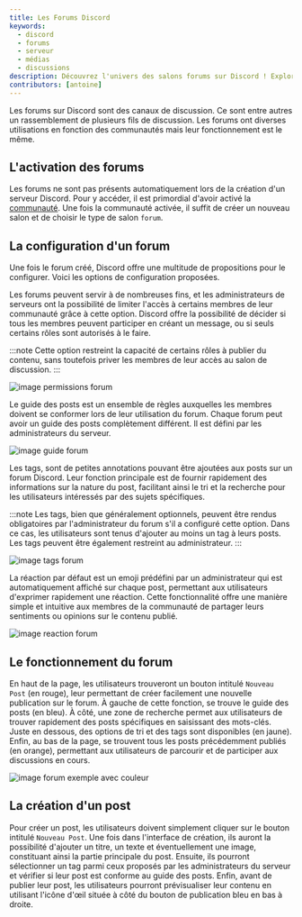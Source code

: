 ---
title: Les Forums Discord
keywords:
  - discord
  - forums
  - serveur
  - médias
  - discussions
description: Découvrez l'univers des salons forums sur Discord ! Explorez leur structure, leur fonctionnement et leur fonctionnement.
contributors: [antoine]
---


Les forums sur Discord sont des canaux de discussion. Ce sont entre autres un rassemblement de plusieurs fils de discussion. Les forums ont diverses utilisations en fonction des communautés mais leur fonctionnement est le même. 

## L'activation des forums
Les forums ne sont pas présents automatiquement lors de la création d'un serveur Discord. Pour y accéder, il est primordial d'avoir activé la [communauté](https://dfr.gg/wiki/gestion-serveur/outils-communautaires#activer-le-serveur-communautaire). Une fois la communauté activée, il suffit de créer un nouveau salon et de choisir le type de salon `forum`.

## La configuration d'un forum
Une fois le forum créé, Discord offre une multitude de propositions pour le configurer. Voici les options de configuration proposées.

<Tabs queryString="texte">

<TabItem value="permissions recommandées" label="Permissions recommandées">
Les forums peuvent servir à de nombreuses fins, et les administrateurs de serveurs ont la possibilité de limiter l'accès à certains membres de leur communauté grâce à cette option. Discord offre la possibilité de décider si tous les membres peuvent participer en créant un message, ou si seuls certains rôles sont autorisés à le faire.

:::note
Cette option restreint la capacité de certains rôles à publier du contenu, sans toutefois priver les membres de leur accès au salon de discussion. 
:::

![image permissions forum](https://i.dfr.gg/H7B9.png)
</TabItem>

<TabItem value="guide des posts" label="Guide des posts">
Le guide des posts est un ensemble de règles auxquelles les membres doivent se conformer lors de leur utilisation du forum. Chaque forum peut avoir un guide des posts complètement différent. Il est défini par les administrateurs du serveur.

![image guide forum](https://i.dfr.gg/nAdh.png)
</TabItem>

<TabItem value="tags" label="Tags">
Les tags, sont de petites annotations pouvant être ajoutées aux posts sur un forum Discord. Leur fonction principale est de fournir rapidement des informations sur la nature du post, facilitant ainsi le tri et la recherche pour les utilisateurs intéressés par des sujets spécifiques.

:::note
Les tags, bien que généralement optionnels, peuvent être rendus obligatoires par l'administrateur du forum s'il a configuré cette option. Dans ce cas, les utilisateurs sont tenus d'ajouter au moins un tag à leurs posts. Les tags peuvent être également restreint au administrateur.
:::

![image tags forum](https://i.dfr.gg/ojb9.png)
</TabItem>

<TabItem value="reaction par défaut" label="Réaction par défaut">
La réaction par défaut est un emoji prédéfini par un administrateur qui est automatiquement affiché sur chaque post, permettant aux utilisateurs d'exprimer rapidement une réaction. Cette fonctionnalité offre une manière simple et intuitive aux membres de la communauté de partager leurs sentiments ou opinions sur le contenu publié.

![image reaction forum](https://i.dfr.gg/6uGI.png)

</TabItem>
</Tabs>



## Le fonctionnement du forum
 En haut de la page, les utilisateurs trouveront un bouton intitulé `Nouveau Post` (en rouge), leur permettant de créer facilement une nouvelle publication sur le forum. À gauche de cette fonction, se trouve le guide des posts (en bleu). À côté, une zone de recherche permet aux utilisateurs de trouver rapidement des posts spécifiques en saisissant des mots-clés. Juste en dessous, des options de tri et des tags sont disponibles (en jaune). Enfin, au bas de la page, se trouvent tous les posts précédemment publiés (en orange), permettant aux utilisateurs de parcourir et de participer aux discussions en cours.

![image forum exemple avec couleur](https://i.dfr.gg/bcOk.png)

## La création d'un post
Pour créer un post, les utilisateurs doivent simplement cliquer sur le bouton intitulé `Nouveau Post`. Une fois dans l'interface de création, ils auront la possibilité d'ajouter un titre, un texte et éventuellement une image, constituant ainsi la partie principale du post. Ensuite, ils pourront sélectionner un tag parmi ceux proposés par les administrateurs du serveur et vérifier si leur post est conforme au guide des posts. Enfin, avant de publier leur post, les utilisateurs pourront prévisualiser leur contenu en utilisant l'icône d'œil située à côté du bouton de publication bleu en bas à droite. 
